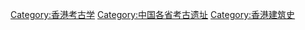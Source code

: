 {{catmore}}
[[Category:香港考古学|Category:香港考古学]]
[[Category:中国各省考古遗址|Category:中国各省考古遗址]]
[[Category:香港建筑史|Category:香港建筑史]]